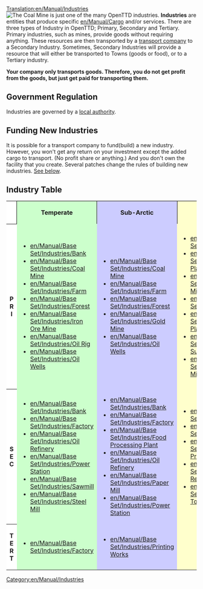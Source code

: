 [[Translation:en/Manual/Industries]]
{{en/Manual/Navigation}}
[[File:en/Manual/Base Set/Industries/Coalmine.png|right|frame|The Coal Mine is just one of the many OpenTTD industries.]]
'''Industries''' are entities that produce specific [[en/Manual/Cargo]] and/or services. There are three types of Industry in OpenTTD; Primary, Secondary and Tertiary. Primary industries, such as mines, provide goods without requiring anything. These resources are then transported by a [[en/Manual/Transport company|transport company]] to a Secondary Industry. Sometimes, Secondary Industries will provide a resource that will either be transported to Towns (goods or food), or to a Tertiary industry. 

'''Your company only transports goods. Therefore, you do not get profit from the goods, but just get paid for transporting them.'''

==Government Regulation==
Industries are governed by a [[en/Manual/Local authority|local authority]].

==Funding New Industries==
It is possible for a transport company to fund(build) a new industry. However, you won't get any return on your investment except the added cargo to transport. (No profit share or anything.) And you don't own the facility that you create. Several patches change the rules of building new industries. [[#related-patches|See below]].

==Industry Table==
<table width="100%" bgcolor="white">
  <tr>
   <th></th>
   <th style="background: #ccffcc;border-left:1px solid black;border-top:1px solid black;">Temperate</th>
   <th style="background: #ccccff;border-left:1px solid black;border-top:1px solid black;">Sub-Arctic</th>
   <th style="background: #ffffcc;border-left:1px solid black;border-top:1px solid black;">Tropical</th>
   <th style="background: #ff9999;border-left:1px solid black;border-top:1px solid black;">Toyland</th>
  </tr>

  <tr>
   <th align="center" valing="middle">P<br />R<br />I</th>

   <td style="background: #ccffcc">
* [[en/Manual/Base Set/Industries/Bank]]
* [[en/Manual/Base Set/Industries/Coal Mine]]
* [[en/Manual/Base Set/Industries/Farm]]
* [[en/Manual/Base Set/Industries/Forest]]
* [[en/Manual/Base Set/Industries/Iron Ore Mine]]
* [[en/Manual/Base Set/Industries/Oil Rig]]
* [[en/Manual/Base Set/Industries/Oil Wells]]
   </td>
   <td style="background: #ccccff">
* [[en/Manual/Base Set/Industries/Coal Mine]]
* [[en/Manual/Base Set/Industries/Farm]]
* [[en/Manual/Base Set/Industries/Forest]]
* [[en/Manual/Base Set/Industries/Gold Mine]]
* [[en/Manual/Base Set/Industries/Oil Wells]]
   </td>
   <td style="background: #ffffcc">
* [[en/Manual/Base Set/Industries/Factory]]
* [[en/Manual/Base Set/Industries/Fruit Plantation]]
* [[en/Manual/Base Set/Industries/Lumber Mill]]
* [[en/Manual/Base Set/Industries/Oil Wells]]
* [[en/Manual/Base Set/Industries/Rubber Plantation]]
* [[en/Manual/Base Set/Industries/Water Supply]]
* [[en/Manual/Base Set/Industries/Diamond Mine]]
   </td>
   <td style="background: #ff9999">
* [[en/Manual/Base Set/Industries/Candyfloss Forest]]
* [[en/Manual/Base Set/Industries/Battery Farm]]
* [[en/Manual/Base Set/Industries/Cola Wells]]
* [[en/Manual/Base Set/Industries/Plastic Fountains]]
* [[en/Manual/Base Set/Industries/Bubble Generator]]
* [[en/Manual/Base Set/Industries/Toffee Quarry]]
* [[en/Manual/Base Set/Industries/Sugar Mine]]
   </td>
  </tr>

  <tr>
   <th align="center" valign="middle">S<br />E<br />C</th>

   <td style="background: #ccffcc">
* [[en/Manual/Base Set/Industries/Bank]]
* [[en/Manual/Base Set/Industries/Factory]]
* [[en/Manual/Base Set/Industries/Oil Refinery]]
* [[en/Manual/Base Set/Industries/Power Station]]
* [[en/Manual/Base Set/Industries/Sawmill]]
* [[en/Manual/Base Set/Industries/Steel Mill]]
   </td>
   <td style="background: #ccccff">
* [[en/Manual/Base Set/Industries/Bank]]
* [[en/Manual/Base Set/Industries/Factory]]
* [[en/Manual/Base Set/Industries/Food Processing Plant]]
* [[en/Manual/Base Set/Industries/Oil Refinery]]
* [[en/Manual/Base Set/Industries/Paper Mill]]
* [[en/Manual/Base Set/Industries/Power Station]]
   </td>
   <td style="background: #ffffcc">
* [[en/Manual/Base Set/Industries/Bank]]
* [[en/Manual/Base Set/Industries/Factory]]
* [[en/Manual/Base Set/Industries/Food Processing Plant]]
* [[en/Manual/Base Set/Industries/Oil Refinery]]
* [[en/Manual/Base Set/Industries/Water Tower]]
   </td>
   <td style="background: #ff9999">
* [[en/Manual/Base Set/Industries/Sweet Factory]]
* [[en/Manual/Base Set/Industries/Toy Factory]]
* [[en/Manual/Base Set/Industries/Fizzy Drink Factory]]
   </td>
  </tr>

  <tr>
   <th align="center" valign="middle">T<br />E<br />R<br />T</th>

   <td style="background: #ccffcc">
* [[en/Manual/Base Set/Industries/Factory]]
   </td>
   <td style="background: #ccccff">
* [[en/Manual/Base Set/Industries/Printing Works]]
   </td>
   <td style="background: #ffffcc">
   </td>
   <td style="background: #ff9999">
* [[en/Manual/Base Set/Industries/Toy Shop]]
   </td>
  </tr>
</table>

[[Category:en/Manual/Industries]]